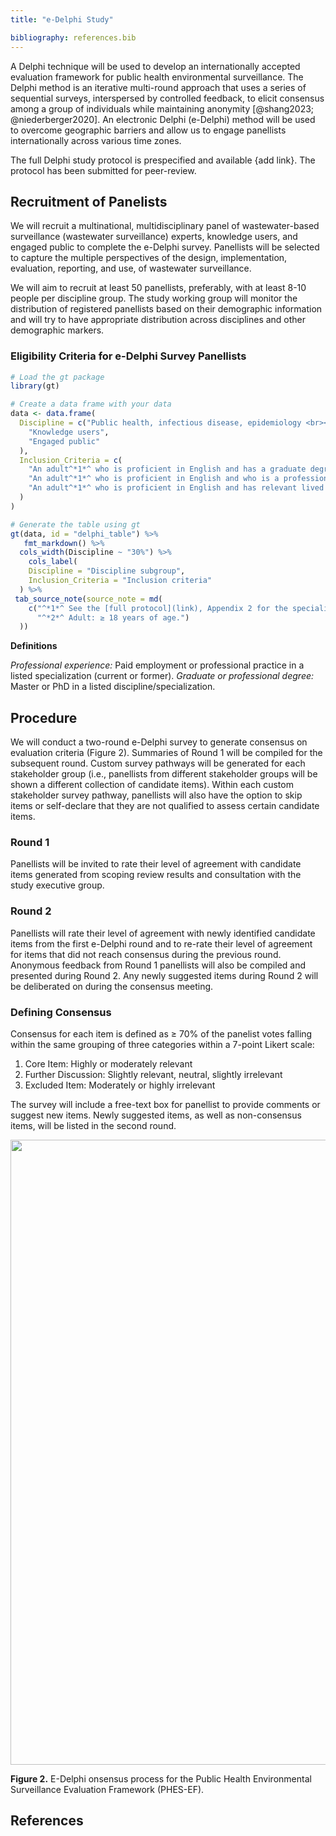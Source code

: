 ```yaml
---
title: "e-Delphi Study"

bibliography: references.bib
---
```


A Delphi technique will be used to develop an internationally accepted evaluation framework for public health environmental surveillance. The Delphi method is an iterative multi-round approach that uses a series of sequential surveys, interspersed by controlled feedback, to elicit consensus among a group of individuals while maintaining anonymity [@shang2023; @niederberger2020]. An electronic Delphi (e-Delphi) method will be used to overcome geographic barriers and allow us to engage panellists internationally across various time zones.

The full Delphi study protocol is prespecified and available {add link}. The protocol has been submitted for peer-review.

## Recruitment of Panelists

We will recruit a multinational, multidisciplinary panel of wastewater-based surveillance (wastewater surveillance) experts, knowledge users, and engaged public to complete the e-Delphi survey. Panellists will be selected to capture the multiple perspectives of the design, implementation, evaluation, reporting, and use, of wastewater surveillance.

We will aim to recruit at least 50 panellists, preferably, with at least 8-10 people per discipline group. The study working group will monitor the distribution of registered panellists based on their demographic information and will try to have appropriate distribution across disciplines and other demographic markers.

### Eligibility Criteria for e-Delphi Survey Panellists

```r

# Load the gt package
library(gt)

# Create a data frame with your data
data <- data.frame(
  Discipline = c("Public health, infectious disease, epidemiology <br><br>Environmental and physical science <br><br>Mathematical sciences <br><br>Social sciences <br><br>Communication, knowledge translation and Exchange", 
    "Knowledge users", 
    "Engaged public"
  ),
  Inclusion_Criteria = c(
    "An adult^*1*^ who is proficient in English and has a graduate degree in one of the listed specializations^*2*^, or ≥ 3 years of professional experience, or ≥ 2 peer-reviewed publications relating to wastewater surveillance.",
    "An adult^*1*^ who is proficient in English and who is a professional who does not have specialized training or qualifications in wastewater-based surveillance, but who uses surveillance to inform policy and action in their workplace.",
    "An adult^*1*^ who is proficient in English and has relevant lived experience."
  )
)

# Generate the table using gt
gt(data, id = "delphi_table") %>%
   fmt_markdown() %>%
  cols_width(Discipline ~ "30%") %>%
    cols_label(
    Discipline = "Discipline subgroup", 
    Inclusion_Criteria = "Inclusion criteria"
  ) %>%
 tab_source_note(source_note = md(
    c("^*1*^ See the [full protocol](link), Appendix 2 for the specializations associated with each discipline.",
      "^*2*^ Adult: ≥ 18 years of age.")
  ))

```
**Definitions**

*Professional experience:* Paid employment or professional practice in a listed specialization (current or former).
*Graduate or professional degree:* Master or PhD in a listed discipline/specialization.


## Procedure

We will conduct a two-round e-Delphi survey to generate consensus on evaluation criteria (Figure 2). Summaries of Round 1 will be compiled for the subsequent round. Custom survey pathways will be generated for each stakeholder group (i.e., panellists from different stakeholder groups will be shown a different collection of candidate items). Within each custom stakeholder survey pathway, panellists will also have the option to skip items or self-declare that they are not qualified to assess certain candidate items.

### Round 1

Panellists will be invited to rate their level of agreement with candidate items generated from scoping review results and consultation with the study executive group.

### Round 2

Panellists will rate their level of agreement with newly identified candidate items from the first e-Delphi round and to re-rate their level of agreement for items that did not reach consensus during the previous round. Anonymous feedback from Round 1 panellists will also be compiled and presented during Round 2. Any newly suggested items during Round 2 will be deliberated on during the consensus meeting.

### Defining Consensus

Consensus for each item is defined as ≥ 70% of the panelist votes falling within the same grouping of three categories within a 7-point Likert scale:

1.	Core Item: Highly or moderately relevant
2.	Further Discussion: Slightly relevant, neutral, slightly irrelevant
3.	Excluded Item: Moderately or highly irrelevant

The survey will include a free-text box for panellist to provide comments or suggest new items. Newly suggested items, as well as non-consensus items, will be listed in the second round.

 
![](images/delphi_consensus_process.svg){fig-align="center" width="1000"}

[**Figure 2.** E-Delphi  onsensus process for the Public Health Environmental Surveillance Evaluation Framework (PHES-EF).]{.caption}


## References

::: {#refs}
:::
